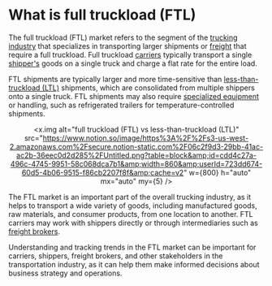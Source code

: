 
# What is full truckload (FTL)

The full truckload (FTL) market refers to the segment of the [trucking industry](./what-is-long-haul-trucking.mdx) that specializes in transporting larger shipments or [freight](../what-is-freight-shipping.mdx) that require a full truckload. Full truckload [carriers](./players/carriers/what-are-carriers-in-trucking.mdx) typically transport a single [shipper's](./players/shippers/what-are-shippers-in-logistics.mdx) goods on a single truck and charge a flat rate for the entire load.

FTL shipments are typically larger and more time-sensitive than [less-than-truckload (LTL)](./what-is-less-than-truckload) shipments, which are consolidated from multiple shippers onto a single truck. FTL shipments may also require [specialized equipment](./types-of-truckload-trailers) or handling, such as refrigerated trailers for temperature-controlled shipments.

<div align="center">

<x.img
  alt="full truckload (FTL) vs less-than-truckload (LTL)"
  src="https://www.notion.so/image/https%3A%2F%2Fs3-us-west-2.amazonaws.com%2Fsecure.notion-static.com%2F06c2f9d3-29bb-41ac-ac2b-36eec0d2d285%2FUntitled.png?table=block&amp;id=cdd4c27a-496c-4745-9951-58c068dca7b1&amp;width=860&amp;userId=723dd674-60d5-4b06-9515-f86cb2207f8f&amp;cache=v2"
  w={800}
  h="auto"
  mx="auto"
  my={5}
/>
</div>

The FTL market is an important part of the overall trucking industry, as it helps to transport a wide variety of goods, including manufactured goods, raw materials, and consumer products, from one location to another. FTL carriers may work with shippers directly or through intermediaries such as [freight brokers](./players/freight-brokers/what-are-freight-brokers.mdx).

Understanding and tracking trends in the FTL market can be important for carriers, shippers, freight brokers, and other stakeholders in the transportation industry, as it can help them make informed decisions about business strategy and operations.
